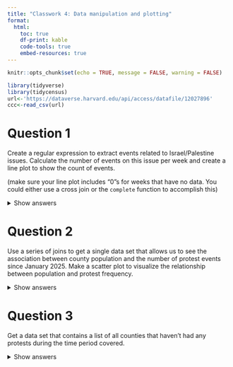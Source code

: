```yaml
---
title: "Classwork 4: Data manipulation and plotting"
format:
  html:
    toc: true
    df-print: kable
    code-tools: true
    embed-resources: true
---
```


```r

knitr::opts_chunk$set(echo = TRUE, message = FALSE, warning = FALSE)

```


```r
library(tidyverse)
library(tidycensus)
url<-'https://dataverse.harvard.edu/api/access/datafile/12027896'
ccc<-read_csv(url)

```



# Question 1


Create a regular expression to extract events related to Israel/Palestine issues. Calculate the number of events on this issue per week and create a line plot to show the count of events.

(make sure your line plot includes "0"s for weeks that have no data. You could either use a cross join or the `complete` function to accomplish this)



<details>
<summary>Show answers</summary>


```r
# Code here

# filtering and adding a week for each observation
israel_palestine_events<-ccc|>
  filter(str_detect(claims_summary, "Israel|Palestin|Gaza"))|>
  mutate(week = floor_date(date, unit ='weeks'))


# counting events per week and then using complete to fill out any potential missing
# weeks
israel_palestine_counts<-israel_palestine_events|>
  count(week)|>
  complete( week = seq.Date(from = min(week),
                            to = max(week), by='week'), 
            fill=list(n=0) )


# Basic line plot:
ggplot(israel_palestine_counts, aes(x=week, y=n)) + geom_line() +
  labs(x='week', y='number of events', 
       title ='Weekly events mentioning Irael-Palestine (January - August 2025)',
       caption = "Data source: Crowd Counting Consortium"
       ) 



```


> Note: things look a little weird at the start and end here because the first and last weeks are incomplete. If you wanted to fix this, you could do something like the code below to drop observations where there was not yet a completed week:

```r


# generating a complete date sequence and then filtering all incomplete dates:
completed_dates<-tibble(dates = seq.Date(min(ccc$date), max(ccc$date), by='days'),
       week = floor_date(dates, unit='weeks'))|>
  count(week, name = 'days_in_week')|>
  filter(days_in_week == 7)



israel_palestine_counts<-israel_palestine_events|>
  count(week)|>
  right_join(completed_dates, by=join_by(week == week))|>
  replace_na(list(n = 0 ))

ggplot(israel_palestine_counts, aes(x=week, y=n)) + 
  geom_line() +
  labs(x='week', y='number of events', 
       title ='Weekly events mentioning Irael-Palestine (January - August 2025)',
       caption = "Data source: Crowd Counting Consortium"
       ) 

```

Another option would be to use a 7 day rolling window calculation to avoid this problem entirely. This example gets the total number of events per day and then uses `zoo::rollsum` to calculate a 7-day rolling sum of events. This code also includes a change to the x-axis scaling in order to show more details on the dates.

```r


israel_palestine_counts<-israel_palestine_events|>
  count(date)|>
  complete( date= seq.Date(from = min(date),
                            to = max(date), by='day'), 
            fill=list(n=0) )|>
  arrange(date)|>
  mutate(rolling_count = zoo::rollsum(n,
                                      7, 
                                      na.pad=T))


ggplot(israel_palestine_counts, aes(x=date, y=rolling_count)) + 
  geom_line() +
  labs(x='week', y='number of events (7 day rolling average)', 
       title ='Weekly events mentioning Irael-Palestine (January - August 2025)',
       caption = "Data source: Crowd Counting Consortium"
       ) +
  scale_x_date(breaks = "1 month" ,date_labels=("%b-%d"))

  
  

```

</details>

# Question 2

Use a series of joins to get a single data set that allows us to see the association between county population and the number of protest events since January 2025. Make a scatter plot to visualize the relationship between population and protest frequency.


<details>
<summary>Show answers</summary>


We can use data from the US census bureau, which we can access using the tidycensus package:

```r

census_data <- get_acs(
  geography = "county",
  variables = "B01001_001", # population
    year = 2023)


county_counts<-ccc|>
  count(fips_code)


# left join and then using replace_na to replace missing values with 0:
combined_data<-left_join(census_data, county_counts, 
                         by=join_by(`GEOID` == fips_code))|>
  replace_na(list(n= 0))


ggplot(combined_data, aes(x=estimate, y=n)) + 
  geom_point() +
  labs(x = "County Population", 
       y='Number of events', 
       title='Monthly event counts through August 2025',
       caption = "Data sources: Crowd Counting Consortium, American Community Survey"      )


```


We might get a more readable plot by applying a couple of transformations to the scaling here. The example below uses a log base 10 scale for the x-axis and a $log(1+n)$ scaling for the Y-axis (it needs to be $1+n$ because many events have zero values, and we can't take the log of 0) 


```r


ggplot(combined_data, aes(x=estimate, y=n)) + 
  geom_point() +
  labs(x = "County Population", 
       y='Number of events', 
       title='Event counts through August 2025',
       caption = "Data sources: Crowd Counting Consortium, American Community Survey"
      ) +
  scale_x_log10(labels=scales::comma) +
  scale_y_continuous(trans='log1p',  
                     breaks = c(0, 1, 10, 100, 1000),
                     labels=scales::comma
                     )

```

One last option might be to "bin" the data into a smaller set of categories and then plot the result as if one of these variables were ordinal. This amounts to "throwing away data" in sense, but it can make for a more readable plot when variables have weird scalings:

```r


combined_data|>
  
  # binning event counts
  mutate(n_cut = cut(n, c(-Inf,0, 10, 100,250, Inf), 
                     
                     labels = c('0', '1-9', '10 - 99', '100 - 249', '250+'),
                     
                     include.lowest=TRUE))|>
ggplot(aes(x=n_cut, y=estimate)) + 
  geom_boxplot() +
  labs(x = "Number of events", 
       y='Population', 
       title='Event counts through August 2025',
       caption = "Data sources: Crowd Counting Consortium, American Community Survey"
      ) +
    scale_y_continuous(labels=scales::comma) 



```

</details>


# Question 3

Get a data set that contains a list of all counties that haven't had any protests during the time period covered.



<details>
<summary>Show answers</summary>


We can do this with an `anti_join`:

```r
# Code here


# left join and then using replace_na to replace missing values with 0:
no_events_data<-anti_join(census_data, county_counts, 
                         by=join_by(`GEOID` == fips_code))


```


</summary>

# Question 4

The `organizations` column contains one or more organizations involved in each event. Make a list of the top 10 organizations by number of protests and then use ggplot and `graph_bar` to visualize the results.



<details>
<summary>Show answers</summary>



Here's one way to get the counts using a combination of `str_split`, `unnest`, and `count`.


```r

org_counts<-
  ccc|>
  select(organizations)|>
  mutate(organizations =  str_split(organizations, ";"))|>
  unnest_longer(organizations)|>
  mutate(organizations = str_squish(organizations))|>
  count(organizations)|>
  filter(organizations !='')|>
  arrange(-n)|>
  slice_head(n=10)


```



You can make a bar plot using `geom_bar`. Be default the `geom_bar` function will count observations, but since we're already passing a list of counts, we would want to add the `stat='identity'` option to say, in essence, "n should control the height of each bar"

The output here still looks pretty bad though! The biggest issue is that the organization names are so long that they're overlapping each other. Ideally, we would also probably want to sort the bars from highest to lowest for something like this. 


```r


ggplot(org_counts, 
       aes(x=organizations, y=n)) + 
  geom_bar(stat='identity') 






```


To improve things, I'm going to use `reorder` to sort the bars based on values of `n`. Then I'll add `coord_flip` to flip the bar plot horizontally, which gives me more room to fit those organization names:

```r


ggplot(org_counts, 
       aes(x=reorder(organizations, n), y=n)) + 
  geom_bar(stat='identity')  +
  coord_flip() + 
  labs(
    x = 'Organization',
    y = "Number of events",
    title = 'Organizations by number of events involved',
    caption = "Data sources: Crowd Counting Consortium"
  )



```


We might want to make more improvements here: for instance, it looks like 50501 Movement and 50501.0 are probably the same group being listed under different labels - so we might want to try combining those (and check for similar name inconsistencies for other groups), but this works reasonably well as a first cut.

</summary>


